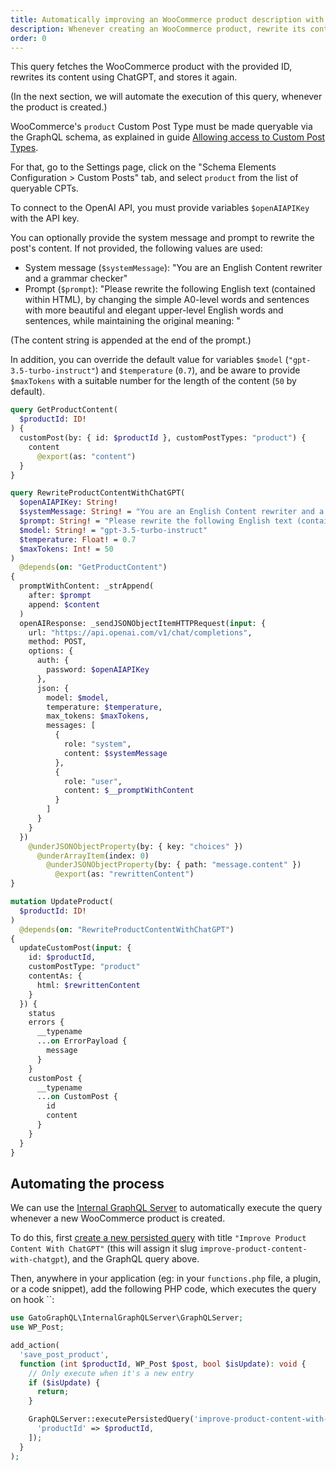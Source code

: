 ```yaml
---
title: Automatically improving an WooCommerce product description with ChatGPT
description: Whenever creating an WooCommerce product, rewrite its content using ChatGPT
order: 0
---
```


This query fetches the WooCommerce product with the provided ID, rewrites its content using ChatGPT, and stores it again.

(In the next section, we will automate the execution of this query, whenever the product is created.)

<Banner type="info">

WooCommerce's `product` Custom Post Type must be made queryable via the GraphQL schema, as explained in guide [Allowing access to Custom Post Types](/guides/config/allowing-access-to-custom-post-types).

For that, go to the Settings page, click on the "Schema Elements Configuration > Custom Posts" tab, and select `product` from the list of queryable CPTs.

</Banner>

To connect to the OpenAI API, you must provide variables `$openAIAPIKey` with the API key.

You can optionally provide the system message and prompt to rewrite the post's content. If not provided, the following values are used:

- System message (`$systemMessage`): "You are an English Content rewriter and a grammar checker"
- Prompt (`$prompt`): "Please rewrite the following English text (contained within HTML), by changing the simple A0-level words and sentences with more beautiful and elegant upper-level English words and sentences, while maintaining the original meaning: "

(The content string is appended at the end of the prompt.)

In addition, you can override the default value for variables `$model` (`"gpt-3.5-turbo-instruct"`) and `$temperature` (`0.7`), and be aware to provide `$maxTokens` with a suitable number for the length of the content (`50` by default).

```graphql
query GetProductContent(
  $productId: ID!
) {
  customPost(by: { id: $productId }, customPostTypes: "product") {
    content
      @export(as: "content")
  }
}

query RewriteProductContentWithChatGPT(
  $openAIAPIKey: String!
  $systemMessage: String! = "You are an English Content rewriter and a grammar checker"
  $prompt: String! = "Please rewrite the following English text (contained within HTML), by changing the simple A0-level words and sentences with more beautiful and elegant upper-level English words and sentences, while maintaining the original meaning: "
  $model: String! = "gpt-3.5-turbo-instruct"
  $temperature: Float! = 0.7
  $maxTokens: Int! = 50
)
  @depends(on: "GetProductContent")
{
  promptWithContent: _strAppend(
    after: $prompt
    append: $content  
  )
  openAIResponse: _sendJSONObjectItemHTTPRequest(input: {
    url: "https://api.openai.com/v1/chat/completions",
    method: POST,
    options: {
      auth: {
        password: $openAIAPIKey
      },
      json: {
        model: $model,
        temperature: $temperature,
        max_tokens: $maxTokens,
        messages: [
          {
            role: "system",
            content: $systemMessage
          },
          {
            role: "user",
            content: $__promptWithContent
          }
        ]
      }
    }
  })
    @underJSONObjectProperty(by: { key: "choices" })
      @underArrayItem(index: 0)
        @underJSONObjectProperty(by: { path: "message.content" })
          @export(as: "rewrittenContent")
}

mutation UpdateProduct(
  $productId: ID!
)
  @depends(on: "RewriteProductContentWithChatGPT")
{
  updateCustomPost(input: {
    id: $productId,
    customPostType: "product"
    contentAs: {
      html: $rewrittenContent
    }
  }) {
    status
    errors {
      __typename
      ...on ErrorPayload {
        message
      }
    }
    customPost {
      __typename
      ...on CustomPost {
        id
        content
      }
    }
  }
}
```

## Automating the process

We can use the [Internal GraphQL Server](/extensions-reference/internal-graphql-server/internal-graphql-server) to automatically execute the query whenever a new WooCommerce product is created.

To do this, first [create a new persisted query](/guides/use/creating-a-persisted-query) with title `"Improve Product Content With ChatGPT"` (this will assign it slug `improve-product-content-with-chatgpt`), and the GraphQL query above.

Then, anywhere in your application (eg: in your `functions.php` file, a plugin, or a code snippet), add the following PHP code, which executes the query on hook ``:

```php
use GatoGraphQL\InternalGraphQLServer\GraphQLServer;
use WP_Post;

add_action(
  'save_post_product',
  function (int $productId, WP_Post $post, bool $isUpdate): void {
    // Only execute when it's a new entry
    if ($isUpdate) {
      return;
    }

    GraphQLServer::executePersistedQuery('improve-product-content-with-chatgpt', [
      'productId' => $productId,
    ]);
  }
);
```
